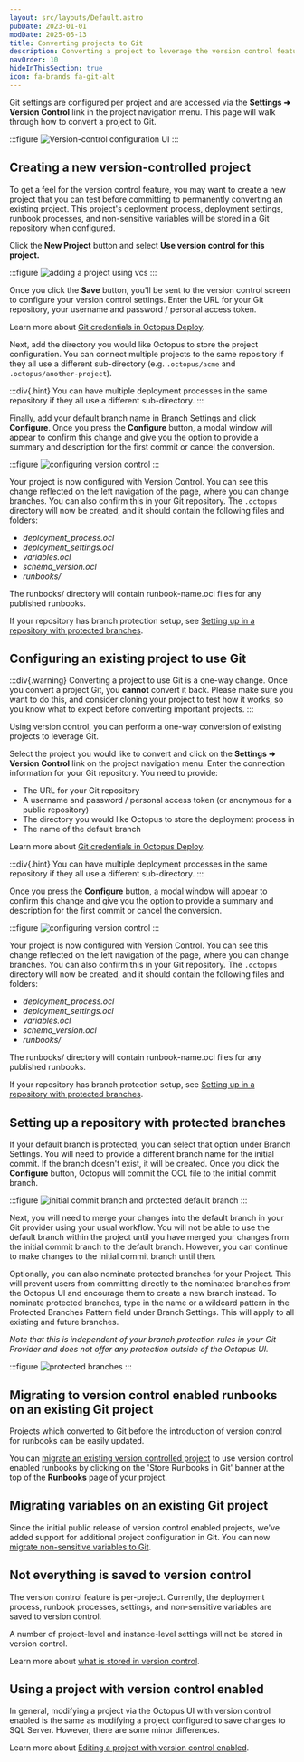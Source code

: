 ```yaml
---
layout: src/layouts/Default.astro
pubDate: 2023-01-01
modDate: 2025-05-13
title: Converting projects to Git
description: Converting a project to leverage the version control feature.
navOrder: 10
hideInThisSection: true
icon: fa-brands fa-git-alt
---
```


Git settings are configured per project and are accessed via the **Settings ➜ Version Control** link in the project navigation menu. This page will walk through how to convert a project to Git.

:::figure
![Version-control configuration UI](/docs/projects/version-control/converting/version-control-configuration.png)
:::

## Creating a new version-controlled project

To get a feel for the version control feature, you may want to create a new project that you can test before committing to permanently converting an existing project. This project's deployment process, deployment settings, runbook processes, and non-sensitive variables will be stored in a Git repository when configured.

Click the **New Project** button and select **Use version control for this project.**

:::figure
![adding a project using vcs](/docs/projects/version-control/converting/add-project-vcs.png)
:::

Once you click the **Save** button, you'll be sent to the version control screen to configure your version control settings. Enter the URL for your Git repository, your username and password / personal access token. 

<VersionControlRepositoryUrlFormat />

Learn more about [Git credentials in Octopus Deploy](/docs/projects/version-control/version-control-reference).

Next, add the directory you would like Octopus to store the project configuration. You can connect multiple projects to the same repository if they all use a different sub-directory (e.g. `.octopus/acme` and `.octopus/another-project`).

:::div{.hint}
You can have multiple deployment processes in the same repository if they all use a different sub-directory.
:::

Finally, add your default branch name in Branch Settings and click **Configure**. Once you press the **Configure** button, a modal window will appear to confirm this change and give you the option to provide a summary and description for the first commit or cancel the conversion.

:::figure
![configuring version control](/docs/projects/version-control/converting/configure-version-control.png)
:::

Your project is now configured with Version Control. You can see this change reflected on the left navigation of the page, where you can change branches. You can also confirm this in your Git repository. The `.octopus` directory will now be created, and it should contain the following files and folders:

- _deployment_process.ocl_
- _deployment_settings.ocl_
- _variables.ocl_
- _schema_version.ocl_
- _runbooks/_

The runbooks/ directory will contain runbook-name.ocl files for any published runbooks. 

If your repository has branch protection setup, see [Setting up in a repository with protected branches](/docs/projects/version-control/converting/#setting-up-in-a-repository-with-protected-branches).


## Configuring an existing project to use Git

:::div{.warning}
Converting a project to use Git is a one-way change. Once you convert a project Git, you **cannot** convert it back. Please make sure you want to do this, and consider cloning your project to test how it works, so you know what to expect before converting important projects.
:::

Using version control, you can perform a one-way conversion of existing projects to leverage Git.

Select the project you would like to convert and click on the **Settings ➜ Version Control** link on the project navigation menu.
Enter the connection information for your Git repository. You need to provide: 
- The URL for your Git repository
- A username and password / personal access token (or anonymous for a public repository)
- The directory you would like Octopus to store the deployment process in
- The name of the default branch

Learn more about [Git credentials in Octopus Deploy](/docs/projects/version-control/version-control-reference).

:::div{.hint}
You can have multiple deployment processes in the same repository if they all use a different sub-directory.
:::

Once you press the **Configure** button, a modal window will appear to confirm this change and give you the option to provide a summary and description for the first commit or cancel the conversion.

:::figure
![configuring version control](/docs/projects/version-control/converting/configure-version-control.png)
:::

Your project is now configured with Version Control. You can see this change reflected on the left navigation of the page, where you can change branches. You can also confirm this in your Git repository. The `.octopus` directory will now be created, and it should contain the following files and folders:

- _deployment_process.ocl_
- _deployment_settings.ocl_
- _variables.ocl_
- _schema_version.ocl_
- _runbooks/_
  
The runbooks/ directory will contain runbook-name.ocl files for any published runbooks. 

If your repository has branch protection setup, see [Setting up in a repository with protected branches](/docs/projects/version-control/converting/#setting-up-in-a-repository-with-protected-branches).

## Setting up a repository with protected branches

If your default branch is protected, you can select that option under Branch Settings. You will need to provide a different branch name for the initial commit. If the branch doesn't exist, it will be created. Once you click the **Configure** button, Octopus will commit the OCL file to the initial commit branch. 

:::figure
![initial commit branch and protected default branch](/docs/projects/version-control/converting/configure-initial-commit-branch.png)
:::

Next, you will need to merge your changes into the default branch in your Git provider using your usual workflow. You will not be able to use the default branch within the project until you have merged your changes from the initial commit branch to the default branch. However, you can continue to make changes to the initial commit branch until then.

Optionally, you can also nominate protected branches for your Project. This will prevent users from committing directly to the nominated branches from the Octopus UI and encourage them to create a new branch instead. To nominate protected branches, type in the name or a wildcard pattern in the Protected Branches Pattern field under Branch Settings. This will apply to all existing and future branches.

*Note that this is independent of your branch protection rules in your Git Provider and does not offer any protection outside of the Octopus UI.*

:::figure
![protected branches](/docs/projects/version-control/converting/configure-protected-branches.png)
:::

## Migrating to version control enabled runbooks on an existing Git project

Projects which converted to Git before the introduction of version control for runbooks can be easily updated. 

You can [migrate an existing version controlled project](/docs/runbooks/version-control-runbooks#version-control-for-runbooks-on-an-existing-version-controlled-project) to use version control enabled runbooks by clicking on the 'Store Runbooks in Git' banner at the top of the **Runbooks** page of your project.

## Migrating variables on an existing Git project

Since the initial public release of version control enabled projects, we've added support for additional project configuration in Git. You can now [migrate non-sensitive variables to Git](/docs/projects/version-control/converting/migrating-variables).

## Not everything is saved to version control

The version control feature is per-project. Currently, the deployment process, runbook processes, settings, and non-sensitive variables are saved to version control.

A number of project-level and instance-level settings will not be stored in version control.

Learn more about [what is stored in version control](/docs/projects/version-control/version-control-reference).

## Using a project with version control enabled

In general, modifying a project via the Octopus UI with version control enabled is the same as modifying a project configured to save changes to SQL Server. However, there are some minor differences.

Learn more about [Editing a project with version control enabled](/docs/projects/version-control/editing-a-project-with-version-control-enabled).
